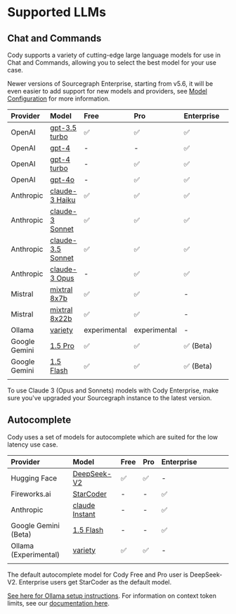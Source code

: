 # Supported LLMs

## Chat and Commands

Cody supports a variety of cutting-edge large language models for use in Chat and Commands, allowing you to select the best model for your use case.

<Callout type="note">Newer versions of Sourcegraph Enterprise, starting from v5.6, it will be even easier to add support for new models and providers, see [Model Configuration](/cody/clients/model-configuration) for more information.</Callout>

| **Provider**  |                                                                   **Model**                                                                   |   **Free**   |   **Pro**    | **Enterprise** |     |     |     |     |
| :------------ | :-------------------------------------------------------------------------------------------------------------------------------------------- | :----------- | :----------- | :------------- | --- | --- | --- | --- |
| OpenAI        | [gpt-3.5 turbo](https://platform.openai.com/docs/models/gpt-3-5-turbo)                                                                        | ✅            | ✅            | ✅              |     |     |     |     |
| OpenAI        | [gpt-4](https://platform.openai.com/docs/models/gpt-4-and-gpt-4-turbo#:~:text=to%20Apr%202023-,gpt%2D4,-Currently%20points%20to)              | -            | -            | ✅              |     |     |     |     |
| OpenAI        | [gpt-4 turbo](https://platform.openai.com/docs/models/gpt-4-and-gpt-4-turbo#:~:text=TRAINING%20DATA-,gpt%2D4%2D0125%2Dpreview,-New%20GPT%2D4) | -            | ✅            | ✅              |     |     |     |     |
| OpenAI        | [gpt-4o](https://platform.openai.com/docs/models/gpt-4o)                                                                                      | -            | ✅            | ✅              |     |     |     |     |
| Anthropic     | [claude-3 Haiku](https://docs.anthropic.com/claude/docs/models-overview#model-comparison)                                                     | ✅            | ✅            | ✅              |     |     |     |     |
| Anthropic     | [claude-3 Sonnet](https://docs.anthropic.com/claude/docs/models-overview#model-comparison)                                                    | ✅            | ✅            | ✅              |     |     |     |     |
| Anthropic     | [claude-3.5 Sonnet](https://docs.anthropic.com/claude/docs/models-overview#model-comparison)                                                  | ✅            | ✅            | ✅              |     |     |     |     |
| Anthropic     | [claude-3 Opus](https://docs.anthropic.com/claude/docs/models-overview#model-comparison)                                                      | -            | ✅            | ✅              |     |     |     |     |
| Mistral       | [mixtral 8x7b](https://mistral.ai/technology/#models:~:text=of%20use%20cases.-,Mixtral%208x7B,-Currently%20the%20best)                        | ✅            | ✅            | -              |     |     |     |     |
| Mistral       | [mixtral 8x22b](https://mistral.ai/technology/#models:~:text=of%20use%20cases.-,Mixtral%208x7B,-Currently%20the%20best)                       | ✅            | ✅            | -              |     |     |     |     |
| Ollama        | [variety](https://ollama.com/)                                                                                                                | experimental | experimental | -              |     |     |     |     |
| Google Gemini | [1.5 Pro](https://deepmind.google/technologies/gemini/pro/)                                                                                   | ✅            | ✅            | ✅ (Beta)       |     |     |     |     |
| Google Gemini | [1.5 Flash](https://deepmind.google/technologies/gemini/flash/)                                                                               | ✅            | ✅            | ✅ (Beta)       |     |     |     |     |
|               |                                                                                                                                               |              |              |                |     |     |     |     |

<Callout type="note">To use Claude 3 (Opus and Sonnets) models with Cody Enterprise, make sure you've upgraded your Sourcegraph instance to the latest version.</Callout>

## Autocomplete

Cody uses a set of models for autocomplete which are suited for the low latency use case.

|     **Provider**      |                                         **Model**                                         | **Free** | **Pro** | **Enterprise** |     |     |     |     |
| :-------------------- | :---------------------------------------------------------------------------------------- | :------- | :------ | :------------- | --- | --- | --- | --- |
| Hugging Face          | [DeepSeek-V2](https://huggingface.co/deepseek-ai/DeepSeek-V2)                             | ✅        | ✅       | -              |     |     |     |     |
| Fireworks.ai          | [StarCoder](https://arxiv.org/abs/2305.06161)                                             | -        | -       | ✅              |     |     |     |     |
| Anthropic             | [claude Instant](https://docs.anthropic.com/claude/docs/models-overview#model-comparison) | -        | -       | ✅              |     |     |     |     |
| Google Gemini (Beta)  | [1.5 Flash](https://deepmind.google/technologies/gemini/flash/)                           | -        | -       | ✅              |     |     |     |     |
| Ollama (Experimental) | [variety](https://ollama.com/)                                                            | ✅        | ✅       | -              |     |     |     |     |
|                       |                                                                                           |          |         |                |     |     |     |     |

<Callout type="note">The default autocomplete model for Cody Free and Pro user is DeepSeek-V2. Enterprise users get StarCoder as the default model.</Callout>

[See here for Ollama setup instructions](https://sourcegraph.com/docs/cody/clients/install-vscode#supported-local-ollama-models-with-cody). For information on context token limits, see our [documentation here](/cody/core-concepts/token-limits).
